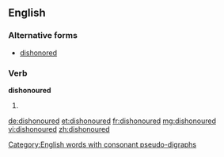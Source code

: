 ==English==

===Alternative forms===
* [[dishonored]]

===Verb===
'''dishonoured'''

# {{past of|dishonour}}

[[Category:English words with consonant pseudo-digraphs]]

[[de:dishonoured]]
[[et:dishonoured]]
[[fr:dishonoured]]
[[mg:dishonoured]]
[[vi:dishonoured]]
[[zh:dishonoured]]